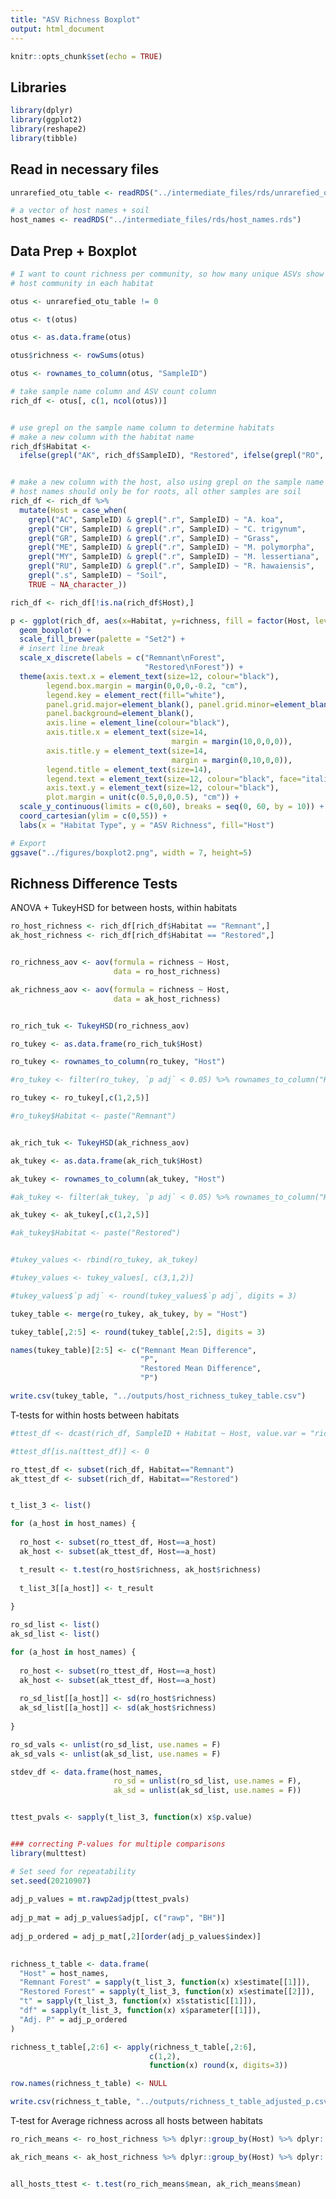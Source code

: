 ```yaml
---
title: "ASV Richness Boxplot"
output: html_document
---
```


```r
knitr::opts_chunk$set(echo = TRUE)
```

## Libraries

```r

library(dplyr)
library(ggplot2)
library(reshape2)
library(tibble)

```

## Read in necessary files

```r

unrarefied_otu_table <- readRDS("../intermediate_files/rds/unrarefied_otu_table.rds")

# a vector of host names + soil
host_names <- readRDS("../intermediate_files/rds/host_names.rds")

```

## Data Prep + Boxplot

```r

# I want to count richness per community, so how many unique ASVs show up in each soil or
# host community in each habitat

otus <- unrarefied_otu_table != 0

otus <- t(otus)

otus <- as.data.frame(otus)

otus$richness <- rowSums(otus)

otus <- rownames_to_column(otus, "SampleID")

# take sample name column and ASV count column
rich_df <- otus[, c(1, ncol(otus))]


# use grepl on the sample name column to determine habitats
# make a new column with the habitat name
rich_df$Habitat <-  
  ifelse(grepl("AK", rich_df$SampleID), "Restored", ifelse(grepl("RO", rich_df$SampleID), "Remnant", "Other"))


# make a new column with the host, also using grepl on the sample name
# host names should only be for roots, all other samples are soil
rich_df <- rich_df %>%
  mutate(Host = case_when(
    grepl("AC", SampleID) & grepl(".r", SampleID) ~ "A. koa",
    grepl("CH", SampleID) & grepl(".r", SampleID) ~ "C. trigynum",
    grepl("GR", SampleID) & grepl(".r", SampleID) ~ "Grass",
    grepl("ME", SampleID) & grepl(".r", SampleID) ~ "M. polymorpha",
    grepl("MY", SampleID) & grepl(".r", SampleID) ~ "M. lessertiana",
    grepl("RU", SampleID) & grepl(".r", SampleID) ~ "R. hawaiensis",
    grepl(".s", SampleID) ~ "Soil",
    TRUE ~ NA_character_))

rich_df <- rich_df[!is.na(rich_df$Host),]

p <- ggplot(rich_df, aes(x=Habitat, y=richness, fill = factor(Host, levels=host_names))) +
  geom_boxplot() +
  scale_fill_brewer(palette = "Set2") +
  # insert line break
  scale_x_discrete(labels = c("Remnant\nForest",
                              "Restored\nForest")) +
  theme(axis.text.x = element_text(size=12, colour="black"), 
        legend.box.margin = margin(0,0,0,-0.2, "cm"),
        legend.key = element_rect(fill="white"),
        panel.grid.major=element_blank(), panel.grid.minor=element_blank(),
        panel.background=element_blank(), 
        axis.line = element_line(colour="black"),
        axis.title.x = element_text(size=14, 
                                    margin = margin(10,0,0,0)),
        axis.title.y = element_text(size=14, 
                                    margin = margin(0,10,0,0)),
        legend.title = element_text(size=14),
        legend.text = element_text(size=12, colour="black", face="italic"),
        axis.text.y = element_text(size=12, colour="black"),
        plot.margin = unit(c(0.5,0,0,0.5), "cm")) +
  scale_y_continuous(limits = c(0,60), breaks = seq(0, 60, by = 10)) +
  coord_cartesian(ylim = c(0,55)) +
  labs(x = "Habitat Type", y = "ASV Richness", fill="Host")

# Export
ggsave("../figures/boxplot2.png", width = 7, height=5)


```


## Richness Difference Tests

ANOVA + TukeyHSD for between hosts, within habitats

```r


ro_host_richness <- rich_df[rich_df$Habitat == "Remnant",]
ak_host_richness <- rich_df[rich_df$Habitat == "Restored",]


ro_richness_aov <- aov(formula = richness ~ Host, 
                       data = ro_host_richness)

ak_richness_aov <- aov(formula = richness ~ Host, 
                       data = ak_host_richness)


ro_rich_tuk <- TukeyHSD(ro_richness_aov)

ro_tukey <- as.data.frame(ro_rich_tuk$Host)

ro_tukey <- rownames_to_column(ro_tukey, "Host")

#ro_tukey <- filter(ro_tukey, `p adj` < 0.05) %>% rownames_to_column("Host")

ro_tukey <- ro_tukey[,c(1,2,5)]

#ro_tukey$Habitat <- paste("Remnant")


ak_rich_tuk <- TukeyHSD(ak_richness_aov)

ak_tukey <- as.data.frame(ak_rich_tuk$Host)

ak_tukey <- rownames_to_column(ak_tukey, "Host")

#ak_tukey <- filter(ak_tukey, `p adj` < 0.05) %>% rownames_to_column("Host")

ak_tukey <- ak_tukey[,c(1,2,5)]

#ak_tukey$Habitat <- paste("Restored")


#tukey_values <- rbind(ro_tukey, ak_tukey)

#tukey_values <- tukey_values[, c(3,1,2)]

#tukey_values$`p adj` <- round(tukey_values$`p adj`, digits = 3)

tukey_table <- merge(ro_tukey, ak_tukey, by = "Host")

tukey_table[,2:5] <- round(tukey_table[,2:5], digits = 3)

names(tukey_table)[2:5] <- c("Remnant Mean Difference",
                             "P",
                             "Restored Mean Difference",
                             "P")

write.csv(tukey_table, "../outputs/host_richness_tukey_table.csv")


```


T-tests for within hosts between habitats

```r

#ttest_df <- dcast(rich_df, SampleID + Habitat ~ Host, value.var = "richness")

#ttest_df[is.na(ttest_df)] <- 0

ro_ttest_df <- subset(rich_df, Habitat=="Remnant")
ak_ttest_df <- subset(rich_df, Habitat=="Restored")


t_list_3 <- list()

for (a_host in host_names) {
  
  ro_host <- subset(ro_ttest_df, Host==a_host)
  ak_host <- subset(ak_ttest_df, Host==a_host)

  t_result <- t.test(ro_host$richness, ak_host$richness)
  
  t_list_3[[a_host]] <- t_result
  
}

ro_sd_list <- list()
ak_sd_list <- list()

for (a_host in host_names) {
  
  ro_host <- subset(ro_ttest_df, Host==a_host)
  ak_host <- subset(ak_ttest_df, Host==a_host)
  
  ro_sd_list[[a_host]] <- sd(ro_host$richness)
  ak_sd_list[[a_host]] <- sd(ak_host$richness)
  
}

ro_sd_vals <- unlist(ro_sd_list, use.names = F)
ak_sd_vals <- unlist(ak_sd_list, use.names = F)

stdev_df <- data.frame(host_names,
                       ro_sd = unlist(ro_sd_list, use.names = F),
                       ak_sd = unlist(ak_sd_list, use.names = F))


ttest_pvals <- sapply(t_list_3, function(x) x$p.value)


### correcting P-values for multiple comparisons
library(multtest)  

# Set seed for repeatability
set.seed(20210907)
  
adj_p_values = mt.rawp2adjp(ttest_pvals)
    
adj_p_mat = adj_p_values$adjp[, c("rawp", "BH")]
  
adj_p_ordered = adj_p_mat[,2][order(adj_p_values$index)]
  

richness_t_table <- data.frame(
  "Host" = host_names,
  "Remnant Forest" = sapply(t_list_3, function(x) x$estimate[[1]]),
  "Restored Forest" = sapply(t_list_3, function(x) x$estimate[[2]]),
  "t" = sapply(t_list_3, function(x) x$statistic[[1]]),
  "df" = sapply(t_list_3, function(x) x$parameter[[1]]),
  "Adj. P" = adj_p_ordered
)

richness_t_table[,2:6] <- apply(richness_t_table[,2:6], 
                               c(1,2), 
                               function(x) round(x, digits=3))

row.names(richness_t_table) <- NULL

write.csv(richness_t_table, "../outputs/richness_t_table_adjusted_p.csv")


```


T-test for Average richness across all hosts between habitats

```r

ro_rich_means <- ro_host_richness %>% dplyr::group_by(Host) %>% dplyr::summarise(mean = mean(richness))

ak_rich_means <- ak_host_richness %>% dplyr::group_by(Host) %>% dplyr::summarise(mean = mean(richness))


all_hosts_ttest <- t.test(ro_rich_means$mean, ak_rich_means$mean)


```








